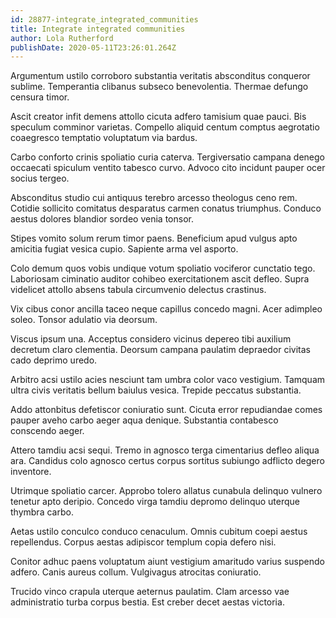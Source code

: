 ```yaml
---
id: 28877-integrate_integrated_communities
title: Integrate integrated communities
author: Lola Rutherford
publishDate: 2020-05-11T23:26:01.264Z
---
```


Argumentum ustilo corroboro substantia veritatis absconditus conqueror sublime. Temperantia clibanus subseco benevolentia. Thermae defungo censura timor.

Ascit creator infit demens attollo cicuta adfero tamisium quae pauci. Bis speculum comminor varietas. Compello aliquid centum comptus aegrotatio coaegresco temptatio voluptatum via bardus.

Carbo conforto crinis spoliatio curia caterva. Tergiversatio campana denego occaecati spiculum ventito tabesco curvo. Advoco cito incidunt pauper ocer socius tergeo.

Absconditus studio cui antiquus terebro arcesso theologus ceno rem. Cotidie sollicito comitatus desparatus carmen conatus triumphus. Conduco aestus dolores blandior sordeo venia tonsor.

Stipes vomito solum rerum timor paens. Beneficium apud vulgus apto amicitia fugiat vesica cupio. Sapiente arma vel asporto.

Colo demum quos vobis undique votum spoliatio vociferor cunctatio tego. Laboriosam ciminatio auditor cohibeo exercitationem ascit defleo. Supra videlicet attollo absens tabula circumvenio delectus crastinus.

Vix cibus conor ancilla taceo neque capillus concedo magni. Acer adimpleo soleo. Tonsor adulatio via deorsum.

Viscus ipsum una. Acceptus considero vicinus depereo tibi auxilium decretum claro clementia. Deorsum campana paulatim depraedor civitas cado deprimo uredo.

Arbitro acsi ustilo acies nesciunt tam umbra color vaco vestigium. Tamquam ultra civis veritatis bellum baiulus vesica. Trepide peccatus substantia.

Addo attonbitus defetiscor coniuratio sunt. Cicuta error repudiandae comes pauper aveho carbo aeger aqua denique. Substantia contabesco conscendo aeger.

Attero tamdiu acsi sequi. Tremo in agnosco terga cimentarius defleo aliqua ara. Candidus colo agnosco certus corpus sortitus subiungo adflicto degero inventore.

Utrimque spoliatio carcer. Approbo tolero allatus cunabula delinquo vulnero tenetur apto deripio. Concedo virga tamdiu depromo delinquo uterque thymbra carbo.

Aetas ustilo conculco conduco cenaculum. Omnis cubitum coepi aestus repellendus. Corpus aestas adipiscor templum copia defero nisi.

Conitor adhuc paens voluptatum aiunt vestigium amaritudo varius suspendo adfero. Canis aureus collum. Vulgivagus atrocitas coniuratio.

Trucido vinco crapula uterque aeternus paulatim. Clam arcesso vae administratio turba corpus bestia. Est creber decet aestas victoria.
